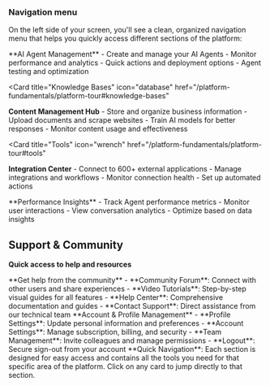 ### Navigation menu

On the left side of your screen, you'll see a clean, organized navigation menu that helps you quickly access different sections of the platform:

<CardGroup cols={2}>
<Card title="Agents" icon="robot" href="/platform-fundamentals/platform-tour#agents">
**AI Agent Management**
- Create and manage your AI Agents
- Monitor performance and analytics
- Quick actions and deployment options
- Agent testing and optimization
</Card>

<Card
  title="Knowledge Bases"
  icon="database"
  href="/platform-fundamentals/platform-tour#knowledge-bases"
>
  **Content Management Hub** - Store and organize business information - Upload
  documents and scrape websites - Train AI models for better responses - Monitor
  content usage and effectiveness
</Card>

<Card
  title="Tools"
  icon="wrench"
  href="/platform-fundamentals/platform-tour#tools"
>
  **Integration Center** - Connect to 600+ external applications - Manage
  integrations and workflows - Monitor connection health - Set up automated
  actions
</Card>

<Card title="Analytics" icon="chart-bar" href="/platform-fundamentals/platform-tour#analytics">
**Performance Insights**
- Track Agent performance metrics
- Monitor user interactions
- View conversation analytics
- Optimize based on data insights
</Card>
</CardGroup>

## Support & Community

**Quick access to help and resources**

<CardGroup cols={2}>
<Card title="Community Support" icon="users" href="/community-support">
**Get help from the community**
- **Community Forum**: Connect with other users and share experiences
- **Video Tutorials**: Step-by-step visual guides for all features
- **Help Center**: Comprehensive documentation and guides
- **Contact Support**: Direct assistance from our technical team
</Card>

<Card title="Settings" icon="cog" href="/platform-fundamentals/account-settings">
**Account & Profile Management**
- **Profile Settings**: Update personal information and preferences
- **Account Settings**: Manage subscription, billing, and security
- **Team Management**: Invite colleagues and manage permissions
- **Logout**: Secure sign-out from your account
</Card>
</CardGroup>

<Note>
  **Quick Navigation**: Each section is designed for easy access and contains
  all the tools you need for that specific area of the platform. Click on any
  card to jump directly to that section.
</Note>

